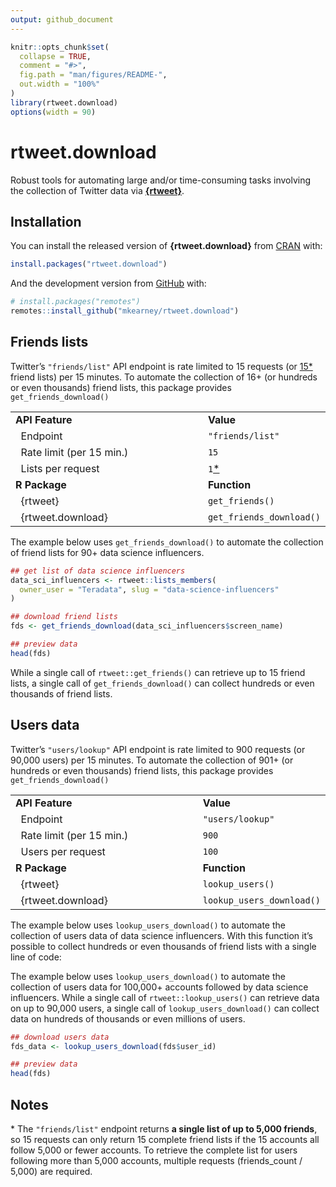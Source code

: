```yaml
---
output: github_document
---
```


<!-- README.md is generated from README.Rmd. Please edit that file -->

```r
knitr::opts_chunk$set(
  collapse = TRUE,
  comment = "#>",
  fig.path = "man/figures/README-",
  out.width = "100%"
)
library(rtweet.download)
options(width = 90)
```

# rtweet.download

<!-- badges: start -->
<!-- badges: end -->

Robust tools for automating large and/or time-consuming tasks involving the collection of Twitter data via [**{rtweet}**](https://rtweet.info).

## Installation

You can install the released version of **{rtweet.download}** from [CRAN](https://CRAN.R-project.org) with:

``` r
install.packages("rtweet.download")
```

And the development version from [GitHub](https://github.com/) with:

``` r
# install.packages("remotes")
remotes::install_github("mkearney/rtweet.download")
```


## Friends lists

Twitter's `"friends/list"` API endpoint is rate limited to 15 requests (or [15*](#notes) friend lists) per 15 minutes. To automate the collection of 16+ (or hundreds or even thousands) friend lists, this package provides `get_friends_download()`

|                                              |                          |
|----------------------------------------------|--------------------------|
| **API Feature**                              | **Value**                |
| <span>&nbsp;</span> Endpoint                 | `"friends/list"`         |
| <span>&nbsp;</span> Rate limit (per 15 min.) | `15`                     |
| <span>&nbsp;</span> Lists per request        | `1`[*](#notes)           |
| **R Package**                                | **Function**             |
| <span>&nbsp;</span> {rtweet}                 | `get_friends()`          |
| <span>&nbsp;</span> {rtweet.download}        | `get_friends_download()` |

The example below uses `get_friends_download()` to automate the collection of friend lists for 90+ data science influencers.

``` r
## get list of data science influencers
data_sci_influencers <- rtweet::lists_members(
  owner_user = "Teradata", slug = "data-science-influencers"
)

## download friend lists
fds <- get_friends_download(data_sci_influencers$screen_name)

## preview data
head(fds)
```

While a single call of `rtweet::get_friends()` can retrieve up to 15 friend lists, a single call of `get_friends_download()` can collect hundreds or even thousands of friend lists.

## Users data

Twitter's `"users/lookup"` API endpoint is rate limited to 900 requests (or 90,000 users) per 15 minutes. To automate the collection of 901+ (or hundreds or even thousands) friend lists, this package provides `get_friends_download()`

|                                              |                           |
|----------------------------------------------|---------------------------|
| **API Feature**                              | **Value**                 |
| <span>&nbsp;</span> Endpoint                 | `"users/lookup"`          |
| <span>&nbsp;</span> Rate limit (per 15 min.) | `900`                     |
| <span>&nbsp;</span> Users per request        | `100`                     |
| **R Package**                                | **Function**              |
| <span>&nbsp;</span> {rtweet}                 | `lookup_users()`          |
| <span>&nbsp;</span> {rtweet.download}        | `lookup_users_download()` |

The example below uses `lookup_users_download()` to automate the collection of users data of data science influencers. With this function it's possible to collect hundreds or even thousands of friend lists with a single line of code:

The example below uses `lookup_users_download()` to automate the collection of users data for 100,000+ accounts followed by data science influencers. While a single call of `rtweet::lookup_users()` can retrieve data on up to 90,000 users, a single call of `lookup_users_download()` can collect data on hundreds of thousands or even millions of users.


``` r
## download users data
fds_data <- lookup_users_download(fds$user_id)

## preview data
head(fds)
```


## Notes

\* The `"friends/list"` endpoint returns **a single list of up to 5,000 friends**, so 15 requests can only return 15 complete friend lists if the 15 accounts all follow 5,000 or fewer accounts. To retrieve the complete list for users following more than 5,000 accounts, multiple requests (friends_count / 5,000) are required.
